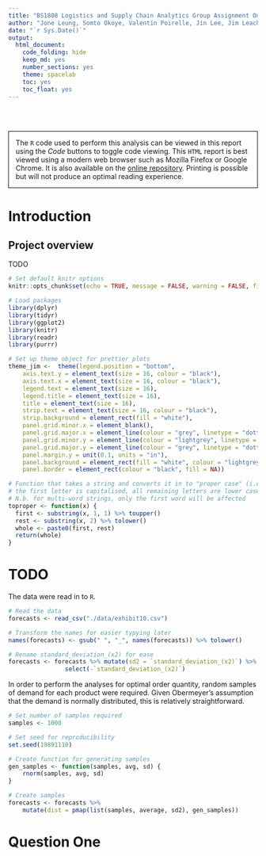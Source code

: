 ```yaml
---
title: "BS1808 Logistics and Supply Chain Analytics Group Assignment One"
author: "Jone Leung, Somto Okoye, Valentin Poirelle, Jin Lee, Jim Leach"
date: "`r Sys.Date()`"
output:
  html_document:
    code_folding: hide
    keep_md: yes
    number_sections: yes
    theme: spacelab
    toc: yes
    toc_float: yes
---
```


<br>
<br>
<p style="border:1.5px; border-style:solid; border-color:#000000; padding: 1em;">The `R` code used to perform this analysis can be viewed in this report using the _Code_ buttons to toggle code viewing. This `HTML` report is best viewed using a modern web browser such as Mozilla Firefox or Google Chrome. It is also available on the [online repository](https://github.com/Jim89/lsca_group). Printing is possible but will not produce an optimal reading experience.</p>

# Introduction

## Project overview

TODO

```r
# Set default knitr options
knitr::opts_chunk$set(echo = TRUE, message = FALSE, warning = FALSE, fig.align = "center")

# Load packages
library(dplyr)
library(tidyr)
library(ggplot2)
library(knitr)
library(readr)
library(purrr)

# Set up theme object for prettier plots
theme_jim <-  theme(legend.position = "bottom",
    axis.text.y = element_text(size = 16, colour = "black"),
    axis.text.x = element_text(size = 16, colour = "black"),
    legend.text = element_text(size = 16),
    legend.title = element_text(size = 16),
    title = element_text(size = 16),
    strip.text = element_text(size = 16, colour = "black"),
    strip.background = element_rect(fill = "white"),
    panel.grid.minor.x = element_blank(),
    panel.grid.major.x = element_line(colour = "grey", linetype = "dotted"),
    panel.grid.minor.y = element_line(colour = "lightgrey", linetype = "dotted"),
    panel.grid.major.y = element_line(colour = "grey", linetype = "dotted"),
    panel.margin.y = unit(0.1, units = "in"),
    panel.background = element_rect(fill = "white", colour = "lightgrey"),
    panel.border = element_rect(colour = "black", fill = NA))

# Function that takes a string and converts it in to "proper case" (i.e.
# the first letter is capitalised, all remaining letters are lower case)
# N.b. for multi-word strings, only the first word will be affected
toproper <- function(x) { 
  first <- substring(x, 1, 1) %>% toupper()
  rest <- substring(x, 2) %>% tolower()
  whole <- paste0(first, rest)
  return(whole)
}
```

# TODO

The data were read in to `R`.

```r
# Read the data
forecasts <- read_csv("./data/exhibit10.csv")

# Transform the names for easier typying later
names(forecasts) <- gsub(" ", "_", names(forecasts)) %>% tolower()

# Rename standard_deviation_(x2) for ease
forecasts <- forecasts %>% mutate(sd2 = `standard_deviation_(x2)`) %>% 
                select(-`standard_deviation_(x2)`)
```

In order to perform the analyses for optimal order quantity, random samples of demand for each product were required. Given Obermeyer's assumption that the demand is normally distributed, this is relatively straightforward.

```r
# Set number of samples required
samples <- 1000

# Set seed for reproducibility
set.seed(19891110)

# Create function for generating samples
gen_samples <- function(samples, avg, sd) {
    rnorm(samples, avg, sd)
}

# Create samples
forecasts <- forecasts %>% 
    mutate(dist = pmap(list(samples, average, sd2), gen_samples))
```

# Question One



